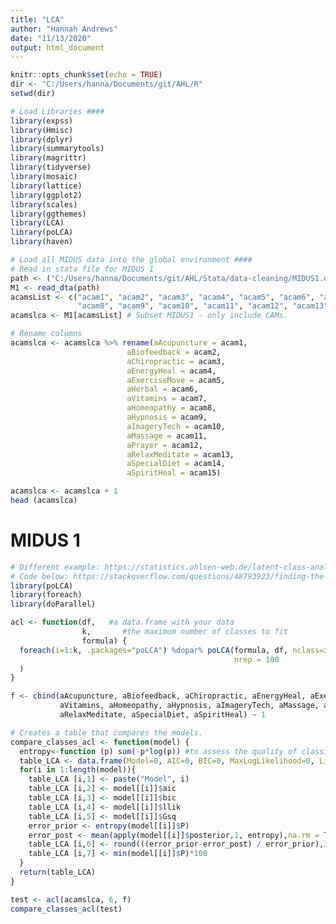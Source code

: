 ```yaml
---
title: "LCA"
author: "Hannah Andrews"
date: "11/13/2020"
output: html_document
---
```


```r
knitr::opts_chunk$set(echo = TRUE)
dir <- "C:/Users/hanna/Documents/git/AHL/R"
setwd(dir)

# Load Libraries ####
library(expss)
library(Hmisc)
library(dplyr)
library(summarytools)
library(magrittr)
library(tidyverse)
library(mosaic)
library(lattice)
library(ggplot2)
library(scales)
library(ggthemes)
library(LCA)
library(poLCA)
library(haven)

# Load all MIDUS data into the global environment ####
# Read in stata file for MIDUS 1
path <- ("C:/Users/hanna/Documents/git/AHL/Stata/data-cleaning/MIDUS1.dta")
M1 <- read_dta(path)
acamsList <- c("acam1", "acam2", "acam3", "acam4", "acam5", "acam6", "acam7", 
               "acam8", "acam9", "acam10", "acam11", "acam12", "acam13", "acam14", "acam15")
acamslca <- M1[acamsList] # Subset MIDUS1 - only include CAMs.

# Rename columns 
acamslca <- acamslca %>% rename(aAcupuncture = acam1, 
                          aBiofeedback = acam2,
                          aChiropractic = acam3,
                          aEnergyHeal = acam4,
                          aExerciseMove = acam5,
                          aHerbal = acam6,
                          aVitamins = acam7,
                          aHomeopathy = acam8,
                          aHypnosis = acam9,
                          aImageryTech = acam10,
                          aMassage = acam11,
                          aPrayer = acam12,
                          aRelaxMeditate = acam13,
                          aSpecialDiet = acam14,
                          aSpiritHeal = acam15)

acamslca <- acamslca + 1
head (acamslca)
```
# MIDUS 1

```r
# Different example: https://statistics.ohlsen-web.de/latent-class-analysis-polca/
# Code below: https://stackoverflow.com/questions/48793923/finding-the-best-lca-model-in-polca-r-package
library(poLCA)
library(foreach)
library(doParallel)

acl <- function(df,   #a data.frame with your data 
                k,       #the maximum number of classes to fit
                formula) {  
  foreach(i=1:k, .packages="poLCA") %dopar% poLCA(formula, df, nclass=i, 
                                                  nrep = 100
  )
}

f <- cbind(aAcupuncture, aBiofeedback, aChiropractic, aEnergyHeal, aExerciseMove, aHerbal, 
           aVitamins, aHomeopathy, aHypnosis, aImageryTech, aMassage, aPrayer, 
           aRelaxMeditate, aSpecialDiet, aSpiritHeal) ~ 1

# Creates a table that compares the models. 
compare_classes_acl <- function(model) {
  entropy<-function (p) sum(-p*log(p)) #to assess the quality of classification
  table_LCA <- data.frame(Model=0, AIC=0, BIC=0, MaxLogLikelihood=0, LikelihoodRatio=0, Entropy=0, PropInSmallestClass=0)   #empty data.frame to prealocate memory. 
  for(i in 1:length(model)){
    table_LCA [i,1] <- paste("Model", i)
    table_LCA [i,2] <- model[[i]]$aic
    table_LCA [i,3] <- model[[i]]$bic
    table_LCA [i,4] <- model[[i]]$llik
    table_LCA [i,5] <- model[[i]]$Gsq
    error_prior <- entropy(model[[i]]$P)
    error_post <- mean(apply(model[[i]]$posterior,1, entropy),na.rm = TRUE)
    table_LCA [i,6] <- round(((error_prior-error_post) / error_prior),3)
    table_LCA [i,7] <- min(model[[i]]$P)*100
  }
  return(table_LCA)
}

test <- acl(acamslca, 6, f)
compare_classes_acl(test)
```



